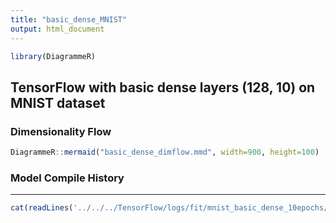 ```yaml
---
title: "basic_dense_MNIST"
output: html_document
---
```


```r
library(DiagrammeR)
```

## TensorFlow with basic dense layers (128, 10) on MNIST dataset

### Dimensionality Flow


```r
DiagrammeR::mermaid("basic_dense_dimflow.mmd", width=900, height=100)
```


### Model Compile History

***
```r
cat(readLines('../../../TensorFlow/logs/fit/mnist_basic_dense_10epochs/train_report.txt'), sep = '\n')
```

